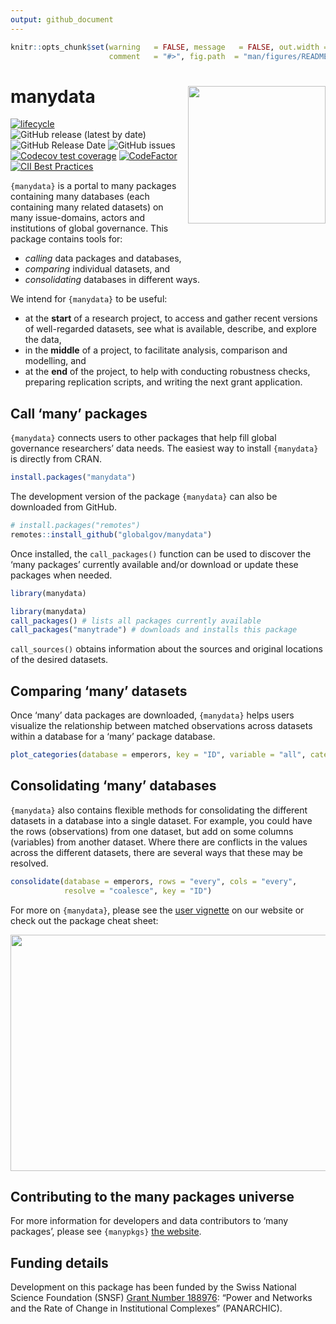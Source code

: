```yaml
---
output: github_document
---
```


```r
knitr::opts_chunk$set(warning   = FALSE, message   = FALSE, out.width = "100%",
                      comment   = "#>", fig.path  = "man/figures/README-")
```

# manydata <img src="man/figures/manydataLogo.png" align="right" width="220"/>

<!-- badges: start -->
[![lifecycle](https://img.shields.io/badge/lifecycle-experimental-orange.svg)](https://lifecycle.r-lib.org/articles/stages.html#experimental)
![GitHub release (latest by date)](https://img.shields.io/github/v/release/globalgov/manydata)
![GitHub Release Date](https://img.shields.io/github/release-date/globalgov/manydata)
![GitHub issues](https://img.shields.io/github/issues-raw/globalgov/manydata)
<!-- [![HitCount](http://hits.dwyl.com/globalgov/manydata.svg)](http://hits.dwyl.com/globalgov/manydata) -->
[![Codecov test coverage](https://codecov.io/gh/globalgov/manydata/branch/main/graph/badge.svg)](https://app.codecov.io/gh/globalgov/manydata?branch=main)
[![CodeFactor](https://www.codefactor.io/repository/github/globalgov/manydata/badge)](https://www.codefactor.io/repository/github/globalgov/manydata)
[![CII Best Practices](https://bestpractices.coreinfrastructure.org/projects/4562/badge)](https://bestpractices.coreinfrastructure.org/projects/4562)
<!-- ![GitHub All Releases](https://img.shields.io/github/downloads/jhollway/roctopus/total) -->
<!-- badges: end -->

`{manydata}` is a portal to many packages containing many databases (each containing many related datasets)
on many issue-domains, actors and institutions of global governance.
This package contains tools for: 

- _calling_ data packages and databases, 
- _comparing_ individual datasets, and
- _consolidating_ databases in different ways.

We intend for `{manydata}` to be useful: 

- at the **start** of a research project, 
to access and gather recent versions of well-regarded datasets, 
see what is available, describe, and explore the data, 
- in the **middle** of a project, 
to facilitate analysis, comparison and modelling, and
- at the **end** of the project, 
to help with conducting robustness checks, preparing replication scripts, and writing the next grant application.

## Call 'many' packages

`{manydata}` connects users to other packages that help fill global governance researchers' data needs.
The easiest way to install `{manydata}` is directly from CRAN.

```r
install.packages("manydata")
```

The development version of the package `{manydata}` can also be downloaded from GitHub. 

```r
# install.packages("remotes")
remotes::install_github("globalgov/manydata")
```

Once installed, the `call_packages()` function can be used to discover the 'many packages' currently available
and/or download or update these packages when needed.

```r
library(manydata)
```

```r
library(manydata)
call_packages() # lists all packages currently available
call_packages("manytrade") # downloads and installs this package
```

`call_sources()` obtains information about the sources and original locations of the desired datasets.

## Comparing 'many' datasets

Once 'many' data packages are downloaded, `{manydata}` helps users visualize the
relationship between matched observations across datasets within a database  for a 'many' package database.

```r
plot_categories(database = emperors, key = "ID", variable = "all", category = "all")
```

## Consolidating 'many' databases

`{manydata}` also contains flexible methods for consolidating the different datasets in a database
into a single dataset.
For example, you could have the rows (observations) from one dataset, but add on some columns (variables) from another dataset.
Where there are conflicts in the values across the different datasets,
there are several ways that these may be resolved.

```r
consolidate(database = emperors, rows = "every", cols = "every",
            resolve = "coalesce", key = "ID")
```

For more on `{manydata}`, 
please see the [user vignette](https://globalgov.github.io/manydata/articles/user.html) on our website 
or check out the package cheat sheet:

<a href="https://github.com/globalgov/manydata/blob/develop/man/figures/cheatsheet.pdf"><img src="https://raw.githubusercontent.com/globalgov/manydata/develop/man/figures/cheatsheet.png" width="525" height="378"/></a>

## Contributing to the many packages universe

For more information for developers and data contributors to 'many packages', please see `{manypkgs}` [the website](https://globalgov.github.io/manypkgs/).

## Funding details

Development on this package has been funded by the Swiss National Science Foundation (SNSF)
[Grant Number 188976](https://data.snf.ch/grants/grant/188976): 
"Power and Networks and the Rate of Change in Institutional Complexes" (PANARCHIC).


